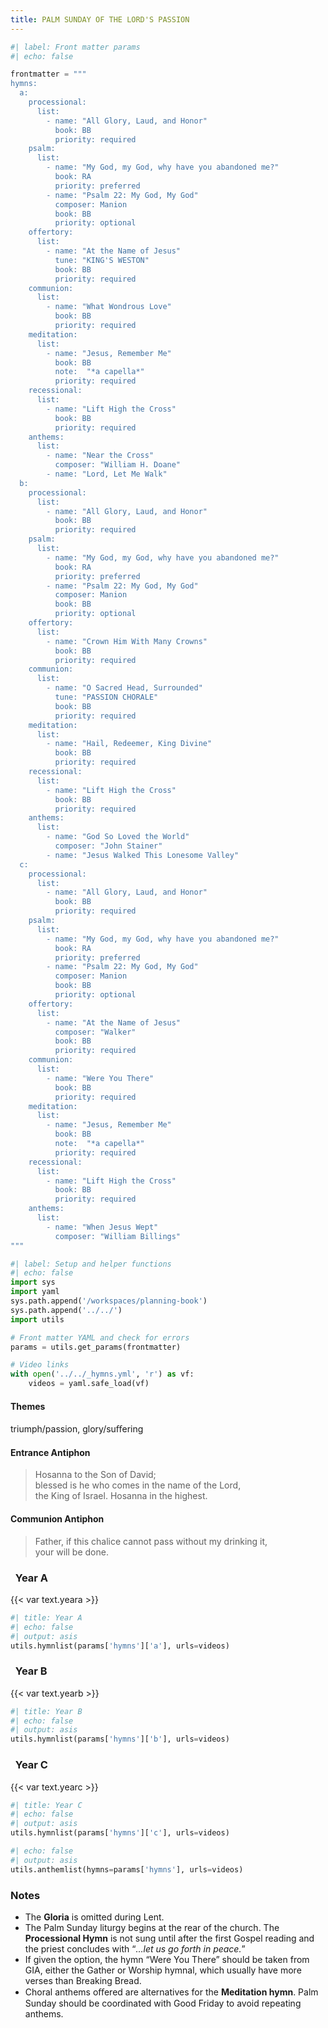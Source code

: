 ```yaml
---
title: PALM SUNDAY OF THE LORD'S PASSION
---
```


```python
#| label: Front matter params
#| echo: false

frontmatter = """
hymns:
  a:
    processional:
      list:
        - name: "All Glory, Laud, and Honor"
          book: BB
          priority: required
    psalm:
      list:
        - name: "My God, my God, why have you abandoned me?"
          book: RA
          priority: preferred
        - name: "Psalm 22: My God, My God"
          composer: Manion
          book: BB
          priority: optional
    offertory:
      list:
        - name: "At the Name of Jesus"
          tune: "KING'S WESTON"
          book: BB
          priority: required
    communion:
      list:
        - name: "What Wondrous Love"
          book: BB
          priority: required
    meditation:
      list:
        - name: "Jesus, Remember Me"
          book: BB
          note:  "*a capella*"
          priority: required
    recessional:
      list:
        - name: "Lift High the Cross"
          book: BB
          priority: required
    anthems:
      list:
        - name: "Near the Cross"
          composer: "William H. Doane"
        - name: "Lord, Let Me Walk"
  b:
    processional:
      list:
        - name: "All Glory, Laud, and Honor"
          book: BB
          priority: required
    psalm:
      list:
        - name: "My God, my God, why have you abandoned me?"
          book: RA
          priority: preferred
        - name: "Psalm 22: My God, My God"
          composer: Manion
          book: BB
          priority: optional
    offertory:
      list:
        - name: "Crown Him With Many Crowns"
          book: BB
          priority: required
    communion:
      list:
        - name: "O Sacred Head, Surrounded"
          tune: "PASSION CHORALE"
          book: BB
          priority: required
    meditation:
      list:
        - name: "Hail, Redeemer, King Divine"
          book: BB
          priority: required
    recessional:
      list:
        - name: "Lift High the Cross"
          book: BB
          priority: required
    anthems:
      list:
        - name: "God So Loved the World"
          composer: "John Stainer"
        - name: "Jesus Walked This Lonesome Valley"
  c:
    processional:
      list:
        - name: "All Glory, Laud, and Honor"
          book: BB
          priority: required
    psalm:
      list:
        - name: "My God, my God, why have you abandoned me?"
          book: RA
          priority: preferred
        - name: "Psalm 22: My God, My God"
          composer: Manion
          book: BB
          priority: optional
    offertory:
      list:
        - name: "At the Name of Jesus"
          composer: "Walker"
          book: BB
          priority: required
    communion:
      list:
        - name: "Were You There"
          book: BB
          priority: required
    meditation:
      list:
        - name: "Jesus, Remember Me"
          book: BB
          note:  "*a capella*"
          priority: required
    recessional:
      list:
        - name: "Lift High the Cross"
          book: BB
          priority: required
    anthems:
      list:
        - name: "When Jesus Wept"
          composer: "William Billings"
"""
```

```python
#| label: Setup and helper functions
#| echo: false
import sys
import yaml
sys.path.append('/workspaces/planning-book')
sys.path.append('../../')
import utils

# Front matter YAML and check for errors
params = utils.get_params(frontmatter)

# Video links
with open('../../_hymns.yml', 'r') as vf:
    videos = yaml.safe_load(vf)
```

:::  {.red}
#### **Themes**
:::

triumph/passion, glory/suﬀering

:::  {.red}
#### **Entrance Antiphon**
:::

> Hosanna to the Son of David;  
> blessed is he who comes in the name of the Lord,  
> the King of Israel. Hosanna in the highest.

:::  {.red}
#### **Communion Antiphon**
:::

> Father, if this chalice cannot pass without my drinking it,  
> your will be done.

::: {.titlered}
### &nbsp; Year A
:::
{{< var text.yeara >}}

```python
#| title: Year A
#| echo: false
#| output: asis
utils.hymnlist(params['hymns']['a'], urls=videos)
```

::: {.titlered}
### &nbsp; Year B
:::
{{< var text.yearb >}}

```python
#| title: Year B
#| echo: false
#| output: asis
utils.hymnlist(params['hymns']['b'], urls=videos)
```

::: {.titlered}
### &nbsp; Year C
:::
{{< var text.yearc >}}

```python
#| title: Year C
#| echo: false
#| output: asis
utils.hymnlist(params['hymns']['c'], urls=videos)
```


```python
#| echo: false
#| output: asis
utils.anthemlist(hymns=params['hymns'], urls=videos)
```

::: {.red}
### Notes
:::

* The **Gloria** is omitted during Lent.
* The Palm Sunday liturgy begins at the rear of the church. The
**Processional Hymn** is not sung until after the first Gospel reading and
the priest concludes with “*...let us go forth in peace.*”
* If given the option, the hymn “Were You There” should be taken from GIA,
either the Gather or Worship hymnal, which usually have more
verses than Breaking Bread.
* Choral anthems oﬀered are alternatives for the **Meditation hymn**.
Palm Sunday should be coordinated with Good Friday to avoid repeating
anthems.